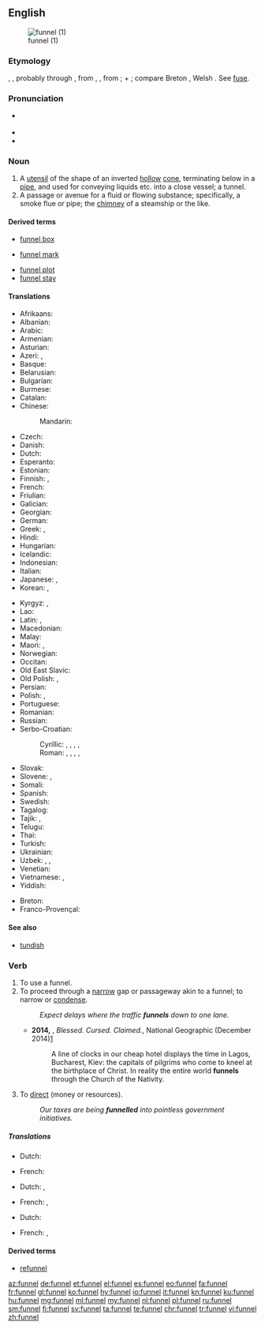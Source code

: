 ==English==
{{wikipedia}}
[[Image:Kitchen_Funnel.jpg|thumb|funnel (1)]]

===Etymology===
{{etyl|ang|en}} {{term|funel|lang=ang}}, {{term|fonel|lang=ang}}, probably through {{etyl|fro|en}}, from {{etyl|la|en}}
{{term|fundibulum|lang=la}}, {{term|infundibulum||funnel|lang=la}}, from {{term|infundere||to pour in|lang=la}};
{{term|in||in|lang=la}} + {{term|fundere||to pour|lang=la}}; compare Breton {{m|ja|founil||funnel}}, Welsh {{term|ffynel||air hole, chimney|lang=cy}}. See [[fuse]].

===Pronunciation===
* {{a|UK}} {{IPA|/ˈfʌnəl/|lang=en}}
* {{audio|en-us-funnel.ogg|Audio (US)|lang=en}}
* {{rhymes|ʌnəl|lang=en}}

===Noun===
{{en-noun}}

# A [[utensil]] of the shape of an inverted [[hollow]] [[cone]], terminating below in a [[pipe]], and used for conveying liquids etc. into a close vessel; a tunnel.
# A passage or avenue for a fluid or flowing substance; specifically, a smoke flue or pipe; the [[chimney]] of a steamship or the like.

====Derived terms====
{{rel-top|terms derived from ''funnel (noun)''}}
* [[funnel box]]
<!-- (Mining), an apparatus for collecting finely
crushed ore from water. --Knight.
-->
* [[funnel mark]]
{{rel-mid}}
* [[funnel plot]]
* [[funnel stay]]
<!-- (Naut.), one of the ropes or rods steadying a
steamer's funnel.-->
{{rel-bottom}}

====Translations====
{{trans-top|utensil used to guide poured liquids}}
* Afrikaans: {{t|af|tregter}}
* Albanian: {{t|sq|hinkë|f}}
* Arabic: {{t|ar|قِمْع|m}}
* Armenian: {{t|hy|ձագար|sc=Armn}}
* Asturian: {{t|ast|embudu|m}}
* Azeri: {{t+|az|qıf}}, {{t+|az|huni}}
* Basque: {{t|eu|inbutu}}
* Belarusian: {{t|be|варо́нка|f|sc=Cyrl}}
* Bulgarian: {{t+|bg|фу́ния|f}}
* Burmese: {{t+|my|ကတော့|sc=Mymr}}
* Catalan: {{t|ca|embut|m}}
* Chinese:
*: Mandarin: {{t+|cmn|漏斗|tr=lòudǒu|sc=Hani}}
* Czech: {{t|cs|trychtýř|m}}
* Danish: {{t|da|tragt|c}}
* Dutch: {{t+|nl|trechter}}
* Esperanto: {{t+|eo|funelo}}
* Estonian: {{t|et|lehter}}
* Finnish: {{t+|fi|suppilo}}, {{t+|fi|tratti}}
* French: {{t+|fr|entonnoir|m}}
* Friulian: {{t|fur|plere|f}}
* Galician: {{t|gl|funil}}
* Georgian: {{t|ka|ძაბრი|sc=Geor}}
* German: {{t+|de|Trichter|m}}
* Greek: {{t+|el|χωνί|n|sc=Grek}}, {{t+|el|χοάνη|f|sc=Grek}}
* Hindi: {{t|hi|कीप|m|sc=Deva}}
* Hungarian: {{t+|hu|tölcsér}}
* Icelandic: {{t|is|trekt}}
* Indonesian: {{t+|id|corong}}
* Italian: {{t+|it|imbuto|m}}
* Japanese: {{t|ja|漏斗|tr=ろうと, rōto, じょうご, jōgo}}, {{t|ja|ファンネル|tr=fanneru|sc=Jpan}}
* Korean: {{t|ko|깔때기|sc=Kore}}, {{t|ko|누두|sc=Kore}}
{{trans-mid}}
* Kyrgyz: {{t|ky|воронка|sc=Cyrl}}, {{t|ky|куйгуч|sc=Cyrl}}
* Lao: {{t|lo|ດ່ຽວຈັບ|sc=Laoo}}
* Latin: {{t|la|fundibulum}}, {{t|la|infundibulum}}
* Macedonian: {{t|mk|и́нка|f}}
* Malay: {{t|ms|corong}}
* Maori: {{t|mi|kōrere}}, {{t|mi|kōrere wai}}
* Norwegian: {{t+|no|trakt}}
* Occitan: {{t+|oc|embut}}
* Old East Slavic: {{t|orv|лии|m|sc=Cyrs}}
* Old Polish: {{t|zlw-opl|lej}}, {{t|zlw-opl|lij}}
* Persian: {{t+|fa|قیف|tr=qif}}
* Polish: {{t|pl|lejek|m}}, {{t+|pl|lijek}}
* Portuguese: {{t+|pt|funil|m}}
* Romanian: {{t+|ro|pâlnie|f}}
* Russian: {{t+|ru|воро́нка|f}}
* Serbo-Croatian:
*: Cyrillic: {{t|sh|левак|m}}, {{t|sh|љевак|m}}, {{t|sh|лијевак|m}}, {{t|sh|ли̏јак|m}}, {{t|sh|ли̏ј|m}}
*: Roman: {{t|sh|levak|m}}, {{t+|sh|ljevak|m}}, {{t+|sh|lijevak|m}}, {{t|sh|lȉjak|m}}, {{t|sh|lȉj|m}}
* Slovak: {{t|sk|lievik|m}}
* Slovene: {{t+|sl|lijak|m}}, {{t|sl|lȋj|m}}
* Somali: {{t|so|masaf}}
* Spanish: {{t+|es|embudo|m}}
* Swedish: {{t+|sv|tratt|c}}
* Tagalog: {{t|tl|imbudo}}
* Tajik: {{t|tg|даҳана|sc=Cyrl}}, {{t|tg|қиф|sc=Cyrl}}
* Telugu: {{t+|te|గరాటు}}
* Thai: {{t+|th|กรวย|tr=gruay|sc=Thai}}
* Turkish: {{t+|tr|huni}}
* Ukrainian: {{t|uk|воро́нка|f|sc=Cyrl}}
* Uzbek: {{t+|uz|moʻri}}, {{t|uz|moʻrikon}}, {{t+|uz|voronka}}
* Venetian: {{t+|vec|inpiria|f}}
* Vietnamese: {{t+|vi|phễu}}, {{t+|vi|quặn}}
* Yiddish: {{t|yi|לייקע|m|sc=Hebr}}
{{trans-bottom}}

{{trans-see|smoke flue, chimney|chimney}}

{{checktrans-top}}
* Breton: {{t-check|br|founil}}
* Franco-Provençal: {{t-check|frp|founil}}
{{trans-bottom}}

====See also====
* [[tundish]]

===Verb===
{{en-verb|funnels|funnelling|pres_ptc2=funneling|funnelled|past2=funneled|funnelled|past_ptc2=funneled}}

# To use a funnel.
# To proceed through a [[narrow]] gap or passageway akin to a funnel; to narrow or [[condense]].
#: ''Expect delays where the traffic '''funnels''' down to one lane.''
#* '''2014,''' {{w|Paul Salopek}}, ''Blessed. Cursed. Claimed.'', National Geographic (December 2014)[http://ngm.nationalgeographic.com/2014/12/pilgrim-roads/salopek-text]
#*: A line of clocks in our cheap hotel displays the time in Lagos, Bucharest, Kiev: the capitals of pilgrims who come to kneel at the birthplace of Christ. In reality the entire world '''funnels''' through the Church of the Nativity.
# {{context|transitive|lang=en}} To [[direct]] (money or resources).
#: ''Our taxes are being '''funnelled''' into pointless government initiatives.''

=====Translations=====
{{trans-top|To use a funnel}}
* Dutch: {{t|nl|door een trechter gieten}}
{{trans-mid}}
* French: {{t|fr|utiliser un entonnoir}}
{{trans-bottom}}
{{trans-top|To proceed through a narrow gap or passageway akin to a funnel}}
* Dutch: {{t|nl|door een kleiner opening voeren}}, {{t+|nl|kanaliseren}}
{{trans-mid}}
* French: {{t+|fr|canaliser}},
{{trans-bottom}}
{{trans-top|To direct (money or resources).}}
* Dutch: {{t|nl|geld doen circuleren}}
{{trans-mid}}
* French: {{t|fr|faire circuler des resources ou de l'argent}},
{{trans-bottom}}

====Derived terms====
* [[refunnel]]

[[az:funnel]]
[[de:funnel]]
[[et:funnel]]
[[el:funnel]]
[[es:funnel]]
[[eo:funnel]]
[[fa:funnel]]
[[fr:funnel]]
[[gl:funnel]]
[[ko:funnel]]
[[hy:funnel]]
[[io:funnel]]
[[it:funnel]]
[[kn:funnel]]
[[ku:funnel]]
[[hu:funnel]]
[[mg:funnel]]
[[ml:funnel]]
[[my:funnel]]
[[nl:funnel]]
[[pl:funnel]]
[[ru:funnel]]
[[sm:funnel]]
[[fi:funnel]]
[[sv:funnel]]
[[ta:funnel]]
[[te:funnel]]
[[chr:funnel]]
[[tr:funnel]]
[[vi:funnel]]
[[zh:funnel]]